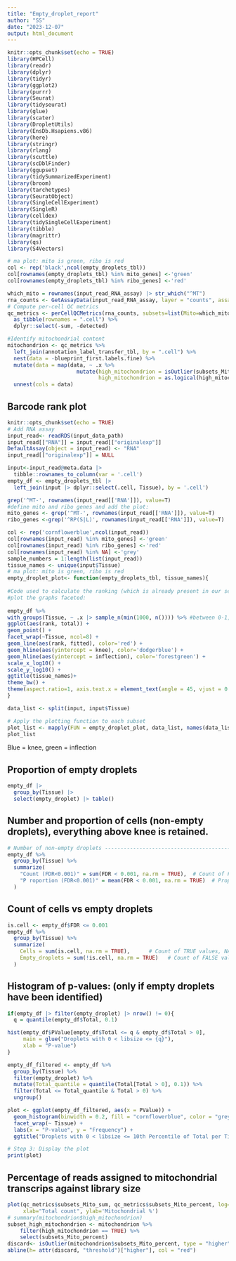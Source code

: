 ```yaml
---
title: "Empty_droplet_report"
author: "SS"
date: "2023-12-07"
output: html_document
---
```


```r
knitr::opts_chunk$set(echo = TRUE)
library(HPCell)
library(readr)
library(dplyr)
library(tidyr)
library(ggplot2)
library(purrr)
library(Seurat)
library(tidyseurat)
library(glue)
library(scater)
library(DropletUtils)
library(EnsDb.Hsapiens.v86)
library(here)
library(stringr)
library(rlang)
library(scuttle)
library(scDblFinder)
library(ggupset)
library(tidySummarizedExperiment)
library(broom)
library(tarchetypes)
library(SeuratObject)
library(SingleCellExperiment)
library(SingleR)
library(celldex)
library(tidySingleCellExperiment)
library(tibble)
library(magrittr)
library(qs)
library(S4Vectors)

# ma plot: mito is green, ribo is red
col <- rep('black',ncol(empty_droplets_tbl))
col[rownames(empty_droplets_tbl) %in% mito_genes] <-'green'
col[rownames(empty_droplets_tbl) %in% ribo_genes] <-'red'

which_mito = rownames(input_read_RNA_assay) |> str_which("^MT")
rna_counts <- GetAssayData(input_read_RNA_assay, layer = "counts", assay="RNA")
# Compute per-cell QC metrics
qc_metrics <- perCellQCMetrics(rna_counts, subsets=list(Mito=which_mito)) %>%
  as_tibble(rownames = ".cell") %>%
  dplyr::select(-sum, -detected)

#Identify mitochondrial content
mitochondrion <- qc_metrics %>%
  left_join(annotation_label_transfer_tbl, by = ".cell") %>%
  nest(data = -blueprint_first.labels.fine) %>%
  mutate(data = map(data, ~ .x %>%
                      mutate(high_mitochondrion = isOutlier(subsets_Mito_percent, type="higher"),
                             high_mitochondrion = as.logical(high_mitochondrion)))) %>%
  unnest(cols = data)
```

## Barcode rank plot
```r
knitr::opts_chunk$set(echo = TRUE)
# Add RNA assay
input_read<- readRDS(input_data_path)
input_read[["RNA"]] = input_read[["originalexp"]]
DefaultAssay(object = input_read) <- "RNA"
input_read[["originalexp"]] = NULL

input<-input_read@meta.data |>
  tibble::rownames_to_column(var = '.cell')
empty_df <- empty_droplets_tbl |> 
  left_join(input |> dplyr::select(.cell, Tissue), by = '.cell')

grep('^MT-', rownames(input_read[['RNA']]), value=T)
#define mito and ribo genes and add the plot:
mito_genes <- grep('^MT-', rownames(input_read[['RNA']]), value=T)
ribo_genes <-grep('^RP(S|L)', rownames(input_read[['RNA']]), value=T)

col <- rep('cornflowerblue',ncol(input_read))
col[rownames(input_read) %in% mito_genes] <-'green'
col[rownames(input_read) %in% ribo_genes] <-'red'
col[rownames(input_read) %in% NA] <-'grey'
sample_numbers = 1:length(list(input_read))
tissue_names <- unique(input$Tissue)
# ma plot: mito is green, ribo is red
empty_droplet_plot<- function(empty_droplets_tbl, tissue_names){
  
#Code used to calculate the ranking (which is already present in our seurat), can be find at https://github.com/Melbourne-COVID-Predict/PBMC/blob/main/analysis/pseudobulk/pseudobulk_analysis_1.Rmd
#plot the graphs faceted:
  
empty_df %>%
with_groups(Tissue, ~ .x |> sample_n(min(1000, n()))) %>% #between 0-1, 1=all cells
ggplot(aes(rank, total)) + 
geom_point() + 
facet_wrap(~Tissue, ncol=8) + 
geom_line(aes(rank, fitted), color='red') + 
geom_hline(aes(yintercept = knee), color='dodgerblue') +
geom_hline(aes(yintercept = inflection), color='forestgreen') +
scale_x_log10() + 
scale_y_log10() + 
ggtitle(tissue_names)+
theme_bw() +
theme(aspect.ratio=1, axis.text.x = element_text(angle = 45, vjust = 0.5, hjust=1))
}

data_list <- split(input, input$Tissue)

# Apply the plotting function to each subset
plot_list <- mapply(FUN = empty_droplet_plot, data_list, names(data_list), SIMPLIFY = FALSE)
plot_list
```
Blue = knee, green = inflection

## Proportion of empty droplets 
```r
empty_df |>
  group_by(Tissue) |>
  select(empty_droplet) |> table()

```

## Number and proportion of cells (non-empty droplets), everything above knee is retained.
```r
# Number of non-empty droplets -------------------------------------------------
empty_df %>%
  group_by(Tissue) %>%
  summarize(
    "Count (FDR<0.001)" = sum(FDR < 0.001, na.rm = TRUE),  # Count of FDR values less than 0.001
    "P roportion (FDR<0.001)" = mean(FDR < 0.001, na.rm = TRUE)  # Proportion of FDR values less than 0.001
  )
```
## Count of cells vs empty droplets
```r
is.cell <- empty_df$FDR <= 0.001
empty_df %>%
  group_by(Tissue) %>%
  summarize(
    Cells = sum(is.cell, na.rm = TRUE),      # Count of TRUE values, NA values removed
    Empty_droplets = sum(!is.cell, na.rm = TRUE)   # Count of FALSE values, NA values removed
  )
```
## Histogram of p-values: (only if empty droplets have been identified)
```r
if(empty_df |> filter(empty_droplet) |> nrow() != 0){
  q = quantile(empty_df$Total, 0.1)

hist(empty_df$PValue[empty_df$Total <= q & empty_df$Total > 0],
     main = glue("Droplets with 0 < libsize <= {q}"),
     xlab = "P-value")
}

empty_df_filtered <- empty_df %>%
  group_by(Tissue) %>%
  filter(empty_droplet) %>%
  mutate(Total_quantile = quantile(Total[Total > 0], 0.1)) %>%
  filter(Total <= Total_quantile & Total > 0) %>%
  ungroup()

plot <- ggplot(empty_df_filtered, aes(x = PValue)) +
  geom_histogram(binwidth = 0.2, fill = "cornflowerblue", color = "grey") +
  facet_wrap(~ Tissue) +
  labs(x = "P-value", y = "Frequency") +
  ggtitle("Droplets with 0 < libsize <= 10th Percentile of Total per Tissue")

# Step 3: Display the plot
print(plot)
```
## Percentage of reads assigned to mitochondrial transcrips against library size 
```r
plot(qc_metrics$subsets_Mito_sum, qc_metrics$subsets_Mito_percent, log="x",
     xlab="Total count", ylab='Mitochondrial %')
# summary(mitochondrion$high_mitochondrion)
subset_high_mitochondrion <- mitochondrion %>%
    filter(high_mitochondrion == TRUE) %>%
    select(subsets_Mito_percent)
discard<- isOutlier(mitochondrion$subsets_Mito_percent, type = "higher")
abline(h= attr(discard, "threshold")["higher"], col = "red")
```

